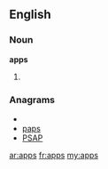 ==English==

===Noun===
'''apps'''

# {{plural of|[[app]]}}

===Anagrams===
* {{alphagram|apps}}
* [[paps#English|paps]]
* [[PSAP#English|PSAP]]

[[ar:apps]]
[[fr:apps]]
[[my:apps]]